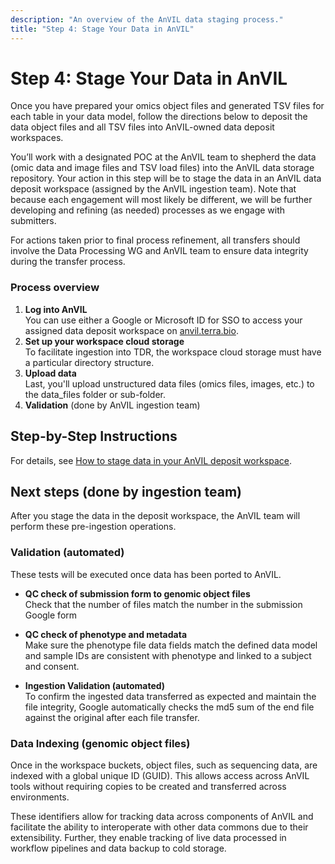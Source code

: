 ```yaml
---
description: "An overview of the AnVIL data staging process."
title: "Step 4: Stage Your Data in AnVIL"
---
```


# Step 4: Stage Your Data in AnVIL

<Alert icon={false} severity="info">
Once you have prepared your omics object files and generated TSV files for each table in your data model, follow the directions below to deposit the data object files and all TSV files into AnVIL-owned data deposit workspaces.
</Alert>

You’ll work with a designated POC at the AnVIL team to shepherd the data (omic data and image files and TSV load files) into the AnVIL data storage repository. Your action in this step will be to stage the data in an AnVIL data deposit workspace (assigned by the AnVIL ingestion team). Note that because each engagement will most likely be different, we will be further developing and refining (as needed) processes as we engage with submitters.

For actions taken prior to final process refinement, all transfers should involve the Data Processing WG and AnVIL team to ensure data integrity during the transfer process.   

### Process overview
1. **Log into AnVIL**    
You can use either a Google or Microsoft ID for SSO to access your assigned data deposit workspace on [anvil.terra.bio](https://anvil.terra.bio).   
2. **Set up your workspace cloud storage**      
To facilitate ingestion into TDR, the workspace cloud storage must have a particular directory structure.   
3. **Upload data**       
Last, you'll upload unstructured data files (omics files, images, etc.) to the data_files folder or sub-folder.   
4. **Validation** (done by AnVIL ingestion team)

## Step-by-Step Instructions
For details, see [How to stage data in your AnVIL deposit workspace](https://support.terra.bio/hc/en-us/articles/28970864241435-How-to-stage-data-in-an-AnVIL-deposit-workspace).

## Next steps (done by ingestion team)   
After you stage the data in the deposit workspace, the AnVIL team will perform these pre-ingestion operations. 

### Validation (automated)
These tests will be executed once data has been ported to AnVIL.

- **QC check of submission form to genomic object files**   
Check that the number of files match the number in the submission Google form

- **QC check of phenotype and metadata**  
Make sure the phenotype file data fields match the defined data model and sample IDs are consistent with phenotype and linked to a subject and consent.

- **Ingestion Validation (automated)**   
To confirm the ingested data transferred as expected and maintain the file integrity, Google automatically checks the md5 sum of the end file against the original after each file transfer. 
   

### Data Indexing (genomic object files)

Once in the workspace buckets, object files, such as sequencing data, are indexed with a global unique ID (GUID). This allows access across AnVIL tools without requiring copies to be created and transferred across environments.

These identifiers allow for tracking data across components of AnVIL and facilitate the ability to interoperate with other data commons due to their extensibility. Further, they enable tracking of live data processed in workflow pipelines and data backup to cold storage.
